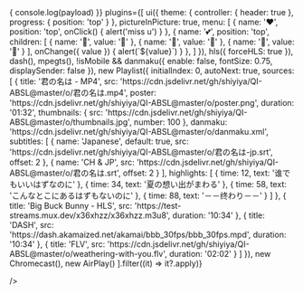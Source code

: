
<div className="nx-rounded-sm nx-overflow-hidden" style={{ maxWidth: '1024px', margin: '1.25rem auto' }}>
  <Player
    onEvent={(payload) => {
      console.log(payload)
    }}
    plugins={[
      ui({
        theme: {
          controller: { header: true },
          progress: { position: 'top' }
        },
        pictureInPicture: true,
        menu: [
          {
            name: '❤',
            position: 'top',
            onClick() {
              alert('miss u')
            }
          },
          {
            name: '💕',
            position: 'top',
            children: [
              {
                name: '🍓',
                value: '🍓'
              },
              {
                name: '🍉',
                value: '🍉'
              },
              {
                name: '🍎',
                value: '🍎'
              }
            ],
            onChange({ value }) {
              alert(`${value}`)
            }
          },
        ]
      }),
      hls({ forceHLS: true }),
      dash(),
      mpegts(),
      !isMobile && danmaku({ enable: false, fontSize: 0.75, displaySender: false }),
      new Playlist({
        initialIndex: 0,
        autoNext: true,
        sources: [
          {
            title: '君の名は - MP4',
            src: 'https://cdn.jsdelivr.net/gh/shiyiya/QI-ABSL@master/o/君の名は.mp4',
            poster: 'https://cdn.jsdelivr.net/gh/shiyiya/QI-ABSL@master/o/poster.png',
            duration: '01:32',
            thumbnails: {
              src: 'https://cdn.jsdelivr.net/gh/shiyiya/QI-ABSL@master/o/thumbnails.jpg',
              number: 100
            },
            danmaku: 'https://cdn.jsdelivr.net/gh/shiyiya/QI-ABSL@master/o/danmaku.xml',
            subtitles: [
              {
                name: 'Japanese',
                default: true,
                src: 'https://cdn.jsdelivr.net/gh/shiyiya/QI-ABSL@master/o/君の名は-jp.srt',
                offset: 2
              },
              {
                name: 'CH & JP',
                src: 'https://cdn.jsdelivr.net/gh/shiyiya/QI-ABSL@master/o/君の名は.srt',
                offset: 2
              }
            ],
            highlights: [
              {
                time: 12,
                text: '谁でもいいはずなのに'
              },
              {
                time: 34,
                text: '夏の想い出がまわる'
              },
              {
                time: 58,
                text: 'こんなとこにあるはずもないのに'
              },
              {
                time: 88,
                text: '－－终わり－－'
              }
            ]
          },
          {
            title: 'Big Buck Bunny - HLS',
            src: 'https://test-streams.mux.dev/x36xhzz/x36xhzz.m3u8',
            duration: '10:34'
          },
          {
            title: 'DASH',
            src: 'https://dash.akamaized.net/akamai/bbb_30fps/bbb_30fps.mpd',
            duration: '10:34'
          },
          {
            title: 'FLV',
            src: 'https://cdn.jsdelivr.net/gh/shiyiya/QI-ABSL@master/o/weathering-with-you.flv',
            duration: '02:02'
          }
        ]
      }),
      new Chromecast(),
      new AirPlay()
    ].filter((it) => it?.apply)}

/>

</div>
